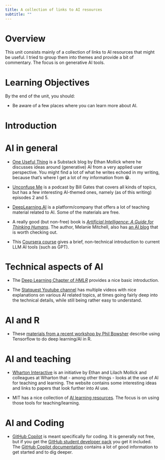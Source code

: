 ```yaml
---
title: A collection of links to AI resources
subtitle: ""
---
```






# Overview
This unit consists mainly of a collection of links to AI resources that might be useful. I tried to group them into themes and provide a bit of commentary. The focus is on generative AI tools.

# Learning Objectives
By the end of the unit, you should:

* Be aware of a few places where you can learn more about AI.


# Introduction


# AI in general

* [One Useful Thing](https://www.oneusefulthing.org/) is a Substack blog by Ethan Mollick where he discusses ideas around (generative) AI from a very applied user perspective. You might find a lot of what he writes echoed in my writing, because that's where I get a lot of my information from 😁.

* [Unconfuse Me](https://www.gatesnotes.com/Podcast) is a podcast by Bill Gates that covers all kinds of topics, but has a few interesting AI-themed ones, namely (as of this writing) episodes 2 and 5.

* [DeepLearning.AI](https://www.deeplearning.ai/) is a platform/company that offers a lot of teaching material related to AI. Some of the materials are free.

* A really good (but non-free) book is [*Artificial Intelligence: A Guide for Thinking Humans*](https://melaniemitchell.me/aibook/). The author, Melanie Mitchell, also has [an AI blog](https://aiguide.substack.com/) that is worth checking out.

* This [Coursera course](https://www.coursera.org/learn/generative-ai-for-everyone) gives a brief, non-technical introduction to current LLM AI tools (such as GPT).


# Technical aspects of AI 

* The [Deep Learning Chapter of *HMLR*](https://bradleyboehmke.github.io/HOML/deep-learning.html) provides a nice basic introduction. 

* The [Statquest Youtube channel](https://www.youtube.com/@statquest) has multiple videos with nice explanations on various AI related topics, at times going fairly deep into the technical details, while still being rather easy to understand. 

# AI and R

* These [materials from a recent workshop by Phil Bowsher](https://github.com/philbowsher/Workshop-R-Tensorflow-Scientific-Computing) describe using Tensorflow to do deep learning/AI in R.



# AI and teaching


- [Wharton Interactive](https://interactive.wharton.upenn.edu/teaching-with-ai/) is an initiative by Ethan and Lilach Mollick and colleagues at Wharton that - among other things - looks at the use of AI for teaching and learning. The website contains some interesting ideas and links to papers that look further into AI use.

- MIT has a nice collection of [AI learning resources](https://mitsloanedtech.mit.edu/ai/). The focus is on using those tools for teaching/learning.



# AI and Coding

- [GitHub Copilot](https://github.com/features/copilot) is meant specifically for coding. It is generally not free, but if you get the [GitHub student developer pack](https://education.github.com/pack) you get it included. The [GitHub Copilot documentation](https://docs.github.com/en/copilot) contains a lot of good information to get started and to dig deeper. 





